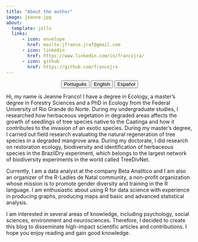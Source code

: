 ---
title: "About the author"
image: jeanne.jpg
about:
  template: jolla
  links:
      - icon: envelope
        href: mailto:jfranco.jraf@gmail.com
      - icon: linkedin
        href: https://www.linkedin.com/in/francojra/
      - icon: github
        href: https://github.com/francojra
---

<center>

::: {.btn-group role="group" aria-label="About"}
<a href="about-pt.html"> <button type="button" class="btn btn-primary me-md-2 btn-sm">Português</button></a> <a href="about-en.html"> <button type="button" class="btn btn-primary me-md-2 btn-sm">English</button></a> <a href="about-es.html"><button type="button" class="btn btn-primary me-md-2 btn-sm">Español</button></a>
:::

</center>

Hi, my name is Jeanne Franco! I have a degree in Ecology, a master's degree in Forestry Sciences and a PhD in Ecology from the Federal University of Rio Grande do Norte. During my undergraduate studies, I researched how herbaceous vegetation in degraded areas affects the growth of seedlings of tree species native to the Caatinga and how it contributes to the invasion of an exotic species. During my master's degree, I carried out field research evaluating the natural regeneration of tree species in a degraded mangrove area. During my doctorate, I did research on restoration ecology, biodiversity and identification of herbaceous species in the BrazilDry experiment, which belongs to the largest network of biodiversity experiments in the world called TreeDivNet.

Currently, I am a data analyst at the company Beta Analítico and I am also an organizer of the R-Ladies de Natal community, a non-profit organization whose mission is to promote gender diversity and training in the R language. I am enthusiastic about using R for data science with experience in producing graphs, producing maps and basic and advanced statistical analysis.

I am interested in several areas of knowledge, including psychology, social sciences, environment and neurosciences. Therefore, I decided to create this blog to disseminate high-impact scientific articles and contributions. I hope you enjoy reading and gain good knowledge.